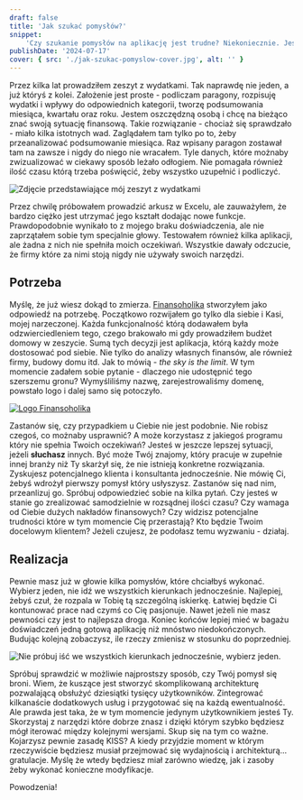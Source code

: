 ```yaml
---
draft: false
title: 'Jak szukać pomysłów?'
snippet:
    'Czy szukanie pomysłów na aplikację jest trudne? Niekoniecznie. Jestem pewien, że po chwili zastanowienia będziesz zmuszony wybrać jeden, który chcesz wdrożyć z puli kilkunastu. Pokażę Ci, w jaki sposób sam szukam inspiracji.'
publishDate: '2024-07-17'
cover: { src: './jak-szukac-pomyslow-cover.jpg', alt: '' }
---
```


Przez kilka lat prowadziłem zeszyt z wydatkami. Tak naprawdę nie jeden, a już któryś z kolei. Założenie jest proste - podliczam paragony, rozpisuję wydatki i wpływy do odpowiednich kategorii, tworzę podsumowania miesiąca, kwartału oraz roku. Jestem oszczędzną osobą i chcę na bieżąco znać swoją sytuację finansową. Takie rozwiązanie - chociaż się sprawdzało - miało kilka istotnych wad. Zaglądałem tam tylko po to, żeby przeanalizować podsumowanie miesiąca. Raz wpisany paragon zostawał tam na zawsze i nigdy do niego nie wracałem. Tyle danych, które możnaby zwizualizować w ciekawy sposób leżało odłogiem. Nie pomagała również ilość czasu którą trzeba poświęcić, żeby wszystko uzupełnić i podliczyć.

<Image src={notebook} alt="Zdjęcie przedstawiające mój zeszyt z wydatkami" />

Przez chwilę próbowałem prowadzić arkusz w Excelu, ale zauważyłem, że bardzo ciężko jest utrzymać jego kształt dodając nowe funkcje. Prawdopodobnie wynikało to z mojego braku doświadczenia, ale nie zaprzątałem sobie tym specjalnie głowy. Testowałem również kilka aplikacji, ale żadna z nich nie spełniła moich oczekiwań. Wszystkie dawały odczucie, że firmy które za nimi stoją nigdy nie używały swoich narzędzi.

## Potrzeba

Myślę, że już wiesz dokąd to zmierza. <a href='https://finansoholik.pl/'>Finansoholika</a> stworzyłem jako odpowiedź na potrzebę. Początkowo rozwijałem go tylko dla siebie i Kasi, mojej narzeczonej. Każda funkcjonalność którą dodawałem była odzwierciedleniem tego, czego brakowało mi gdy prowadziłem budżet domowy w zeszycie. Sumą tych decyzji jest aplikacja, którą każdy może dostosować pod siebie. Nie tylko do analizy własnych finansów, ale również firmy, budowy domu itd. Jak to mówią - *the sky is the limit*. W tym momencie zadałem sobie pytanie - dlaczego nie udostępnić tego szerszemu gronu? Wymyśliliśmy nazwę, zarejestrowaliśmy domenę, powstało logo i dalej samo się potoczyło.

<a class="mx-auto w-fit flex" href='https://finansoholik.pl/'><Image src={finansoholik} alt="Logo Finansoholika" /></a>

Zastanów się, czy przypadkiem u Ciebie nie jest podobnie. Nie robisz czegoś, co możnaby usprawnić? A może korzystasz z jakiegoś programu który nie spełnia Twoich oczekiwań? Jesteś w jeszcze lepszej sytuacji, jeżeli **słuchasz** innych. Być może Twój znajomy, który pracuje w zupełnie innej branży niż Ty skarżył się, że nie istnieją konkretne rozwiązania. Zyskujesz potencjalnego klienta i konsultanta jednocześnie. Nie mówię Ci, żebyś wdrożył pierwszy pomysł który usłyszysz. Zastanów się nad nim, przeanlizuj go. Spróbuj odpowiedzieć sobie na kilka pytań. Czy jesteś w stanie go zrealizować samodzielnie w rozsądnej ilości czasu? Czy wamaga od Ciebie dużych nakładów finansowych? Czy widzisz potencjalne trudności które w tym momencie Cię przerastają? Kto będzie Twoim docelowym klientem? Jeżeli czujesz, że podołasz temu wyzwaniu - działaj.

## Realizacja

Pewnie masz już w głowie kilka pomysłów, które chciałbyś wykonać. Wybierz jeden, nie idź we wszystkich kierunkach jednocześnie. Najlepiej, żebyś czuł, że rozpala w Tobię tą szczególną iskierkę. Łatwiej będzie Ci kontunować prace nad czymś co Cię pasjonuje. Nawet jeżeli nie masz pewności czy jest to najlepsza droga. Koniec końców lepiej mieć w bagażu doświadczeń jedną gotową aplikację niż mnóstwo niedokończonych. Budując kolejną zobaczysz, ile rzeczy zmienisz w stosunku do poprzedniej.

<Image src={directions} alt="Nie próbuj iść we wszystkich kierunkach jednocześnie, wybierz jeden." />

Spróbuj sprawdzić w możliwie najprostszy sposób, czy Twój pomysł się broni. Wiem, że kuszące jest stworzyć skomplikowaną architekturę pozwalającą obsłużyć dziesiątki tysięcy użytkowników. Zintegrować kilkanaście dodatkowych usług i przygotować się na każdą ewentualność. Ale prawda jest taka, że w tym momencie jedynym użytkownikiem jesteś Ty. Skorzystaj z narzędzi które dobrze znasz i dzięki którym szybko będziesz mógł iterować między kolejnymi wersjami. Skup się na tym co ważne. Kojarzysz pewnie zasadę KISS? A kiedy przyjdzie moment w którym rzeczywiście będziesz musiał przejmować się wydajnością i architekturą... gratulacje. Myślę że wtedy będziesz miał zarówno wiedzę, jak i zasoby żeby wykonać konieczne modyfikacje.

Powodzenia!